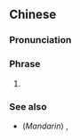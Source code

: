==Chinese==
{{zh-forms|type=112|alt=屌你老母閪,delay no more}}

===Pronunciation===
{{zh-pron
|c=diu2 nei5 lou5 mou5-2
|cat=intj
}}

===Phrase===
{{zh-phrase}} {{tlb|zh|Cantonese}}

# {{lb|zh|vulgar|slang}} {{non-gloss definition|It literally means "fuck your (old) mother", but is usually translated as "[[fuck you]]". it is usually abbreviated to '''{{zh-l|你老母}}'''. This phrase may vary in form, but is usually related to sexual intercourse.}}

===See also===
* (''Mandarin'') {{zh-l|肏你媽|cào nǐ mā}}, {{zh-l|幹你娘|gàn nǐ niáng}}